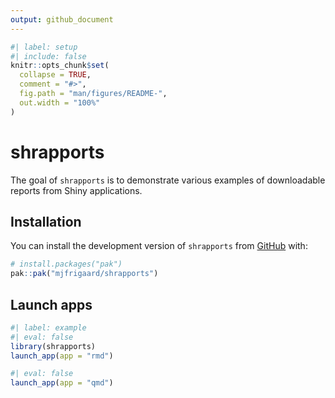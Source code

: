 ```yaml
---
output: github_document
---
```


<!-- README.md is generated from README.Rmd. Please edit that file -->

```r
#| label: setup
#| include: false
knitr::opts_chunk$set(
  collapse = TRUE,
  comment = "#>",
  fig.path = "man/figures/README-",
  out.width = "100%"
)
```

# shrapports

<!-- badges: start -->
<!-- badges: end -->

The goal of `shrapports` is to demonstrate various examples of downloadable reports from Shiny applications. 

## Installation

You can install the development version of `shrapports` from [GitHub](https://github.com/) with:

``` r
# install.packages("pak")
pak::pak("mjfrigaard/shrapports")
```

## Launch apps

```r
#| label: example
#| eval: false 
library(shrapports)
launch_app(app = "rmd")
```

```r
#| eval: false 
launch_app(app = "qmd")
```

